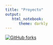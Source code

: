 ```yaml
---
title: "Proyecto"
output:
   html_notebook:
      theme: darkly
---
```


[![GitHub forks](https://img.shields.io/github/forks/2020-01-est-19/proyecto.svg?style=social&label=Fork&maxAge=2592000)](https://github.com/2020-01-est-19/proyecto)
